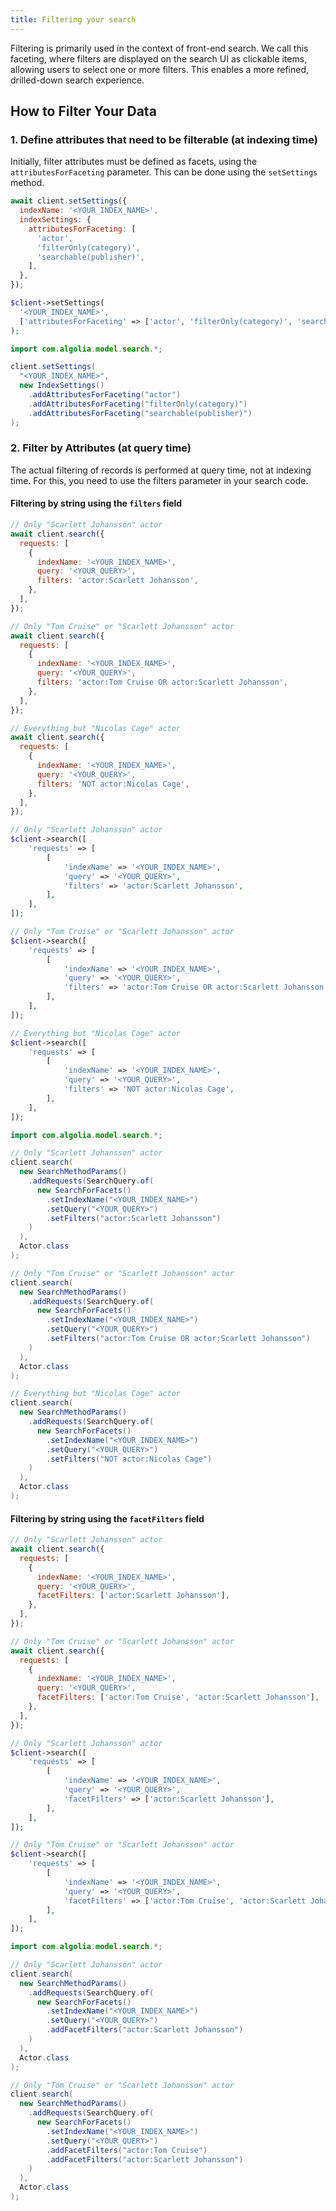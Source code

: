 ```yaml
---
title: Filtering your search
---
```



Filtering is primarily used in the context of front-end search. We call this faceting, where filters are displayed on the search UI as clickable items, allowing users to select one or more filters. This enables a more refined, drilled-down search experience.

## How to Filter Your Data

### 1. Define attributes that need to be filterable (at indexing time)

Initially, filter attributes must be defined as facets, using the `attributesForFaceting` parameter. This can be done using the `setSettings` method.

<TabsLanguage>
<TabItem value="javascript">

```js
await client.setSettings({
  indexName: '<YOUR_INDEX_NAME>',
  indexSettings: {
    attributesForFaceting: [
      'actor',
      'filterOnly(category)',
      'searchable(publisher)',
    ],
  },
});
```

</TabItem>
<TabItem value="php">

```php
$client->setSettings(
  '<YOUR_INDEX_NAME>',
  ['attributesForFaceting' => ['actor', 'filterOnly(category)', 'searchable(publisher)']]
);
```

</TabItem>
<TabItem value="java">

```java
import com.algolia.model.search.*;

client.setSettings(
  "<YOUR_INDEX_NAME>",
  new IndexSettings()
    .addAttributesForFaceting("actor")
    .addAttributesForFaceting("filterOnly(category)")
    .addAttributesForFaceting("searchable(publisher)")
);
```

</TabItem>
</TabsLanguage>

### 2. Filter by Attributes (at query time)

The actual filtering of records is performed at query time, not at indexing time. For this, you need to use the filters parameter in your search code.

#### Filtering by string using the `filters` field

<TabsLanguage>
<TabItem value="javascript">

```js
// Only "Scarlett Johansson" actor
await client.search({
  requests: [
    {
      indexName: '<YOUR_INDEX_NAME>',
      query: '<YOUR_QUERY>',
      filters: 'actor:Scarlett Johansson',
    },
  ],
});

// Only "Tom Cruise" or "Scarlett Johansson" actor
await client.search({
  requests: [
    {
      indexName: '<YOUR_INDEX_NAME>',
      query: '<YOUR_QUERY>',
      filters: 'actor:Tom Cruise OR actor:Scarlett Johansson',
    },
  ],
});

// Everything but "Nicolas Cage" actor
await client.search({
  requests: [
    {
      indexName: '<YOUR_INDEX_NAME>',
      query: '<YOUR_QUERY>',
      filters: 'NOT actor:Nicolas Cage',
    },
  ],
});
```

</TabItem>
<TabItem value="php">

```php
// Only "Scarlett Johansson" actor
$client->search([
    'requests' => [
        [
            'indexName' => '<YOUR_INDEX_NAME>',
            'query' => '<YOUR_QUERY>',
            'filters' => 'actor:Scarlett Johansson',
        ],
    ],
]);

// Only "Tom Cruise" or "Scarlett Johansson" actor
$client->search([
    'requests' => [
        [
            'indexName' => '<YOUR_INDEX_NAME>',
            'query' => '<YOUR_QUERY>',
            'filters' => 'actor:Tom Cruise OR actor:Scarlett Johansson',
        ],
    ],
]);

// Everything but "Nicolas Cage" actor
$client->search([
    'requests' => [
        [
            'indexName' => '<YOUR_INDEX_NAME>',
            'query' => '<YOUR_QUERY>',
            'filters' => 'NOT actor:Nicolas Cage',
        ],
    ],
]);
```

</TabItem>
<TabItem value="java">

```java
import com.algolia.model.search.*;

// Only "Scarlett Johansson" actor
client.search(
  new SearchMethodParams()
    .addRequests(SearchQuery.of(
      new SearchForFacets()
        .setIndexName("<YOUR_INDEX_NAME>")
        .setQuery("<YOUR_QUERY>")
        .setFilters("actor:Scarlett Johansson")
    )
  ),
  Actor.class
);

// Only "Tom Cruise" or "Scarlett Johansson" actor
client.search(
  new SearchMethodParams()
    .addRequests(SearchQuery.of(
      new SearchForFacets()
        .setIndexName("<YOUR_INDEX_NAME>")
        .setQuery("<YOUR_QUERY>")
        .setFilters("actor:Tom Cruise OR actor:Scarlett Johansson")
    )
  ),
  Actor.class
);

// Everything but "Nicolas Cage" actor
client.search(
  new SearchMethodParams()
    .addRequests(SearchQuery.of(
      new SearchForFacets()
        .setIndexName("<YOUR_INDEX_NAME>")
        .setQuery("<YOUR_QUERY>")
        .setFilters("NOT actor:Nicolas Cage")
    )
  ),
  Actor.class
);
```

</TabItem>
</TabsLanguage>

#### Filtering by string using the `facetFilters` field

<TabsLanguage>
<TabItem value="javascript">

```js
// Only "Scarlett Johansson" actor
await client.search({
  requests: [
    {
      indexName: '<YOUR_INDEX_NAME>',
      query: '<YOUR_QUERY>',
      facetFilters: ['actor:Scarlett Johansson'],
    },
  ],
});

// Only "Tom Cruise" or "Scarlett Johansson" actor
await client.search({
  requests: [
    {
      indexName: '<YOUR_INDEX_NAME>',
      query: '<YOUR_QUERY>',
      facetFilters: ['actor:Tom Cruise', 'actor:Scarlett Johansson'],
    },
  ],
});
```

</TabItem>
<TabItem value="php">

```php
// Only "Scarlett Johansson" actor
$client->search([
    'requests' => [
        [
            'indexName' => '<YOUR_INDEX_NAME>',
            'query' => '<YOUR_QUERY>',
            'facetFilters' => ['actor:Scarlett Johansson'],
        ],
    ],
]);

// Only "Tom Cruise" or "Scarlett Johansson" actor
$client->search([
    'requests' => [
        [
            'indexName' => '<YOUR_INDEX_NAME>',
            'query' => '<YOUR_QUERY>',
            'facetFilters' => ['actor:Tom Cruise', 'actor:Scarlett Johansson'],
        ],
    ],
]);
```

</TabItem>
<TabItem value="java">

```java
import com.algolia.model.search.*;

// Only "Scarlett Johansson" actor
client.search(
  new SearchMethodParams()
    .addRequests(SearchQuery.of(
      new SearchForFacets()
        .setIndexName("<YOUR_INDEX_NAME>")
        .setQuery("<YOUR_QUERY>")
        .addFacetFilters("actor:Scarlett Johansson")
    )
  ),
  Actor.class
);

// Only "Tom Cruise" or "Scarlett Johansson" actor
client.search(
  new SearchMethodParams()
    .addRequests(SearchQuery.of(
      new SearchForFacets()
        .setIndexName("<YOUR_INDEX_NAME>")
        .setQuery("<YOUR_QUERY>")
        .addFacetFilters("actor:Tom Cruise")
        .addFacetFilters("actor:Scarlett Johansson")
    )
  ),
  Actor.class
);
```

</TabItem>
</TabsLanguage>
